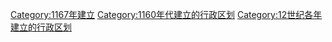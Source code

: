 {{Cat topic in year| topic=建立的行政区划|year=1167}}
[[Category:1167年建立|Category:1167年建立]]
[[Category:1160年代建立的行政区划|Category:1160年代建立的行政区划]]
[[Category:12世纪各年建立的行政区划|Category:12世纪各年建立的行政区划]]